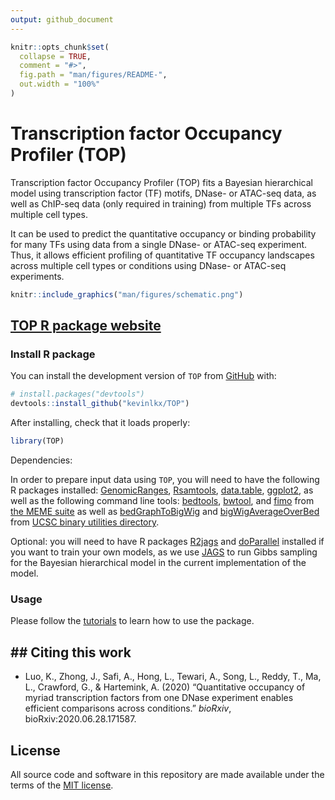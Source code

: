 ```yaml
---
output: github_document
---
```


<!-- README.md is generated from README.Rmd. Please edit that file -->

```r
knitr::opts_chunk$set(
  collapse = TRUE,
  comment = "#>",
  fig.path = "man/figures/README-",
  out.width = "100%"
)
```

Transcription factor Occupancy Profiler (TOP)
=================================================

<!-- badges: start -->
<!-- badges: end -->

Transcription factor Occupancy Profiler (TOP) fits a Bayesian hierarchical model 
using transcription factor (TF) motifs, DNase- or ATAC-seq data,
as well as ChIP-seq data (only required in training) 
from multiple TFs across multiple cell types. 

It can be used to predict the quantitative occupancy or binding probability
for many TFs using data from a single DNase- or ATAC-seq experiment. 
Thus, it allows efficient profiling of quantitative TF occupancy landscapes 
across multiple cell types or conditions using DNase- or ATAC-seq experiments.


```r
knitr::include_graphics("man/figures/schematic.png")
```

[TOP R package website](https://kevinlkx.github.io/TOP/) 
--------------------------------------------------------

### Install R package

You can install the development version of `TOP`
from [GitHub](https://github.com/kevinlkx/TOP) with:

``` r
# install.packages("devtools")
devtools::install_github("kevinlkx/TOP")
```

After installing, check that it loads properly:
``` r
library(TOP)
```

Dependencies:

In order to prepare input data using `TOP`, 
you will need to have the following R packages installed: 
[GenomicRanges][GenomicRanges], [Rsamtools][Rsamtools], 
[data.table][data.table], [ggplot2][ggplot2],
as well as the following command line tools: 
[bedtools][bedtools], [bwtool][bwtool], and [fimo][fimo] from [the MEME suite][MEME] 
as well as
[bedGraphToBigWig][bedGraphToBigWig] and [bigWigAverageOverBed][bigWigAverageOverBed]
from [UCSC binary utilities directory][UCSC utilities].

Optional: you will need to have R packages [R2jags][R2jags] and [doParallel][doParallel]
installed if you want to train your own models, as 
we use [JAGS][JAGS] to run Gibbs sampling for the Bayesian hierarchical model 
in the current implementation of the model. 


### Usage

Please follow the [tutorials][tutorials] to learn how to use the package. 

## Citing this work
-------------------

* Luo, K., Zhong, J., Safi, A., Hong, L., Tewari, A., Song, L., Reddy, T., Ma, L., 
Crawford, G., & Hartemink, A. (2020) "Quantitative occupancy of myriad 
transcription factors from one DNase experiment enables 
efficient comparisons across conditions." *bioRxiv*, bioRxiv:2020.06.28.171587.

## License

All source code and software in this repository are made available
under the terms of the [MIT license][mit-license].

[mit-license]: https://opensource.org/licenses/mit-license.html
[tutorials]: https://kevinlkx.github.io/TOP/articles/index.html
[paper_github]: https://kevinlkx.github.io/TOP/articles/index.html
[bedtools]: https://bedtools.readthedocs.io/en/latest/
[bwtool]: https://github.com/CRG-Barcelona/bwtool/wiki
[GenomicRanges]: https://bioconductor.org/packages/release/bioc/html/GenomicRanges.html
[Rsamtools]: https://bioconductor.org/packages/release/bioc/html/Rsamtools.html
[data.table]: https://cran.r-project.org/web/packages/data.table/index.html
[doParallel]: https://cran.r-project.org/web/packages/doParallel/index.html
[ggplot2]: https://ggplot2.tidyverse.org
[fimo]: https://meme-suite.org/meme/doc/fimo.html
[bedGraphToBigWig]:https://genome.ucsc.edu/goldenpath/help/bigWig.html
[bigWigAverageOverBed]:https://genome.ucsc.edu/goldenpath/help/bigWig.html
[UCSC utilities]: http://hgdownload.soe.ucsc.edu/admin/exe/
[R2jags]: https://cran.r-project.org/web/packages/R2jags/index.html
[JAGS]: https://mcmc-jags.sourceforge.io
[MEME]:https://meme-suite.org/meme/index.html


